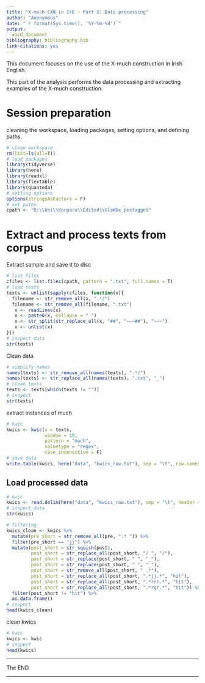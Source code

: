 ```yaml
---
title: "X-much CXN in IrE - Part 2: Data processing"
author: "Anonymous"
date: "`r format(Sys.time(), '%Y-%m-%d')`"
output:
  word_document
bibliography: bibliography.bib
link-citations: yes
---
```


This document focuses on the use of the X-much construction in Irish English. 

This part of the analysis performs the data processing and extracting examples of the X-much construction.

# Session preparation

cleaning the workspace, loading packages, setting options, and defining paths.

```r
# clean workspace
rm(list=ls(all=T))
# load packages
library(tidyverse)
library(here)
library(readxl)
library(flextable)
library(quanteda)
# setting options
options(stringsAsFactors = F)
# set paths
cpath <- "D:\\Uni\\Korpora\\Edited\\GloWbe_postagged"
```

# Extract and process texts from corpus

Extract sample and save it to disc

```r
# list files
cfiles <- list.files(cpath, pattern = ".txt", full.names = T)
# load texts
texts <- unlist(sapply(cfiles, function(x){
  filename <- str_remove_all(x, ".*/")
  filename <- str_remove_all(filename, ".txt")
   x <- readLines(x)
   x <- paste0(x, collapse = " ")
   x <- str_split(str_replace_all(x, "##", "~~~##"), "~~~")
   x <- unlist(x)
}))
# inspect data
str(texts)
```

Clean data

```r
# simplify names
names(texts) <- str_remove_all(names(texts), ".*/")
names(texts) <- str_replace_all(names(texts), ".txt", "_")
# clean texts
texts <- texts[which(texts != "")]
# inspect
str(texts)
```

extract instances of much

```r
# kwic
kwics <- kwic(x = texts, 
              window = 10,
              pattern = "much", 
              valuetype = "regex",
              case_insensitive = F)
# save data
write.table(kwics, here("data", "kwics_raw.txt"), sep = "\t", row.names = F)
```

## Load processed data



```r
# kwic
kwics <- read.delim(here("data", "kwics_raw.txt"), sep = "\t", header = T) 
# inspect data
str(kwics)
```





```r
# filtering
kwics_clean <- kwics %>%
  mutate(pre_short = str_remove_all(pre, ".* ")) %>%
  filter(pre_short == "jj") %>%
  mutate(post_short = str_squish(post),
         post_short = str_replace_all(post_short, "/ ", "/"),
         post_short = str_replace(post_short, " ", "_"),
         post_short = str_replace(post_short, " ", "_"),
         post_short = str_remove_all(post_short, " .*"),
         post_short = str_replace_all(post_short, ".*jj.*", "hit"),
         post_short = str_replace_all(post_short, ".*rrr.*", "hit"),
         post_short = str_replace_all(post_short, ".*rgr.*", "hit")) %>%
  filter(post_short != "hit") %>%
  as.data.frame()
# inspect
head(kwics_clean)
```

clean kwics

```r
# kwic
kwics <- kwic
# inspect
head(kwics)
```



***

The END

***

